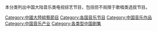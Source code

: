 本分类列出中国大陆音乐类电视综艺节目，包括但不局限于歌唱类选拔节目。

[[Category:中國大陸綜藝節目|Category:中國大陸綜藝節目]]
[[Category:各国音乐节目|Category:各国音乐节目]]
[[Category:中国音乐作品|Category:中国音乐作品]]
[[Category:中国音乐产业|Category:中国音乐产业]]
[[Category:各类型中国剧集|Category:各类型中国剧集]]